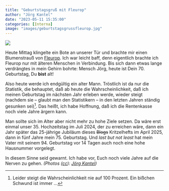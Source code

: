 ```yaml
---
title: "Geburtstagsgruß mit Fleurop"
author: "Jörg Kantel"
date: "2023-05-11 15:35:00"
categories: [Interna]
image: "images/geburtstagsgrussfleurop.jpg"
---
```


[![](images/geburtstagsgrussfleurop-b.jpg)](https://www.flickr.com/photos/schockwellenreiter/52888134807/)

Heute Mittag klingelte ein Bote an unserer Tür und brachte mir einen Blumenstrauß von [Fleurop](https://de.wikipedia.org/wiki/Fleurop). Ich war leicht baff, denn eigentlich brachte ich Fleurop nur mit älteren Menschen in Verbindung. Bis sich dann etwas lange verdrängtes in mein Gehirn bohrte: Mensch Jörg, heute ist Dein 70. Geburtstag, Du **bist** alt!

Also heute werde ich endgültig ein alter Mann. Tröstlich ist da nur die Statistik, die behauptet, daß ab heute die Wahrscheinlichkeit, daß ich meinen Geburtstag im nächsten Jahr erleben werde, wieder steigt (nachdem sie -- glaubt man den Statistikern -- in den letzten Jahren ständig gesunken sei)[^1]. Das heißt, ich habe Hoffnung, daß ich die Rentenkasse noch viele Jahre ärgern kann.

[^1]: Leider steigt die Wahrscheinlichkeit nie auf 100 Prozent. Ein bißchen Schwund ist immer …

Man sollte sich im Alter aber nicht mehr zu hohe Ziele setzen. Da wäre erst einmal unser 35.&nbsp;Hochzeitstag im Juli 2024, der zu erreichen wäre, dann ein Jahr später das 25-jährige Jubiläum dieses ~~Blogs~~ Kritzelhefts im April 2025, dann in fünf Jahre mein 75. Geburtstag. Und *last but not least* hat mein Vater mit seinem 94. Geburtstag vor 14 Tagen auch noch eine hohe Hausnummer vorgelegt.

In diesem Sinne seid gewarnt. Ich habe vor, Euch noch viele Jahre auf die Nerven zu gehen. *(Photos ([cc](http://creativecommons.org/licenses/by-nc-nd/2.0/)): [Jörg Kantel](http://cognitiones.kantel-chaos-team.de/cv.html))*